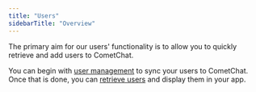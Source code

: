 ```yaml
---
title: "Users"
sidebarTitle: "Overview"
---
```




The primary aim for our users' functionality is to allow you to quickly retrieve and add users to CometChat.

You can begin with [user management](/docs/sdk/android/2.0/user-management) to sync your users to CometChat. Once that is done, you can [retrieve users](/docs/sdk/android/2.0/retrieve-users) and display them in your app.
